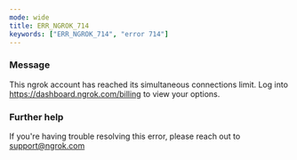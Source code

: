 ```yaml
---
mode: wide
title: ERR_NGROK_714
keywords: ["ERR_NGROK_714", "error 714"]
---
```


### Message

This ngrok account has reached its simultaneous connections limit. Log into https://dashboard.ngrok.com/billing to view your options.

### Further help

If you're having trouble resolving this error, please reach out to [support@ngrok.com](mailto:support@ngrok.com?subject=Help%20with%20ERR_NGROK_714)
